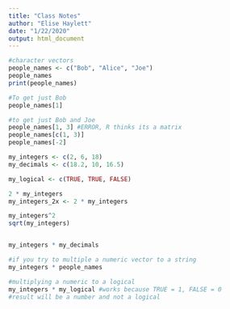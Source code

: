 ```yaml
---
title: "Class Notes"
author: "Elise Haylett"
date: "1/22/2020"
output: html_document
---
```


```r
#character vectors
people_names <- c("Bob", "Alice", "Joe")
people_names
print(people_names)

#To get just Bob
people_names[1]

#to get just Bob and Joe
people_names[1, 3] #ERROR, R thinks its a matrix
people_names[c(1, 3)]
people_names[-2]
```

```r
my_integers <- c(2, 6, 18)
my_decimals <- c(18.2, 10, 16.5)
```

```r
my_logical <- c(TRUE, TRUE, FALSE)
```

```r
2 * my_integers
my_integers_2x <- 2 * my_integers

my_integers^2
sqrt(my_integers)


my_integers * my_decimals
```

```r
#if you try to multiple a numeric vector to a string
my_integers * people_names

#multiplying a numeric to a logical
my_integers * my_logical #works because TRUE = 1, FALSE = 0
#result will be a number and not a logical
```





